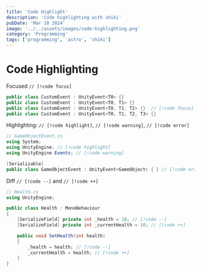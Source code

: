 ```yaml
---
title: 'Code Highlight'
description: 'Code highlighting with shiki'
pubDate: 'Mar 10 2024'
image: '../../assets/images/code-highlighting.png'
category: 'Programming'
tags: ['programming', 'astro', 'shiki']
---
```


# Code Highlighting

Focused `// [!code focus]`
```csharp
public class CustomEvent : UnityEvent<T0> {}
public class CustomEvent : UnityEvent<T0, T1> {}
public class CustomEvent : UnityEvent<T0, T1, T2> {}  // [!code focus]
public class CustomEvent : UnityEvent<T0, T1, T2, T3> {}
``` 

Highlighting: `// [!code highlight]`, `// [!code warning]`, `// [!code error]`

```csharp
// GameObjectEvent.cs
using System;
using UnityEngine; // [!code highlight]
using UnityEngine.Events; // [!code warning]

[Serializable]
public class GameObjectEvent : UnityEvent<GameObject> { } // [!code error]
```

Diff `// [!code --]` and `// [!code ++]`
```csharp
// Health.cs
using UnityEngine;

public class Health : MonoBehaviour
{
    [SerializeField] private int _health = 10; // [!code --]
    [SerializeField] private int _currentHealth = 10; // [!code ++]

    public void SetHealth(int health)
    {
        _health = health; // [!code --]
        _currentHealth = health; // [!code ++]
    }
}
```
